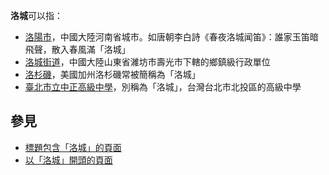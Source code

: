 {{Wiktionary|洛城}}
'''洛城'''可以指：
* [[洛陽市|洛陽市]]，中國大陸河南省城市。如唐朝李白詩《春夜洛城闻笛》：誰家玉笛暗飛聲，散入春風滿「洛城」
* [[洛城街道|洛城街道]]，中國大陸山東省濰坊市壽光市下轄的鄉鎮級行政單位
* [[洛杉磯|洛杉磯]]，美國加州洛杉磯常被簡稱為「洛城」
* [[臺北市立中正高級中學|臺北市立中正高級中學]]，別稱為「洛城」，台灣台北市北投區的高級中學

== 參見 ==
* [[Special:Search/intitle:"洛城"|標題包含「洛城」的頁面]]
* [[Special:Prefixindex/洛城|以「洛城」開頭的頁面]]
{{Disambiguation|Cat=二字消歧义|Luo}}